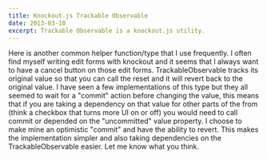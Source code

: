 ```yaml
---
title: Knockout.js Trackable Observable
date: 2013-03-10
excerpt: Trackable Observable is a knockout.js utility.
---
```



Here is another common helper function/type that I use frequently. I often find myself writing 
edit forms with knockout and it seems that I always want to have a cancel button on those edit 
forms. TrackableObservable tracks its original value so that you can call the reset and it will 
revert back to the original value. I have seen a few implementations of this type but they 
all seemed to wait for a "commit" action before changing the value, this means that if you are 
taking a dependency on that value for other parts of the from (think a checkbox that turns more 
UI on or off) you would need to call commit or depended on the "uncommitted" value property. I 
choose to make mine an optimistic "commit" and have the ability to revert. This makes the 
implementation simpler and also taking dependencies on the TrackableObservable easier. Let me 
know what you think.


<Gist id="osbornm/5045270" />
